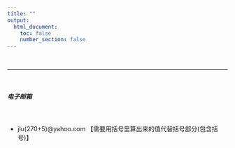 ```yaml
---
title: ""
output:
  html_document:
    toc: false
    number_section: false
---
```


\  
\  

----



\ 

##### 电子邮箱

\  

* jlu(270+5)@yahoo.com 【需要用括号里算出来的值代替括号部分(包含括号)】

